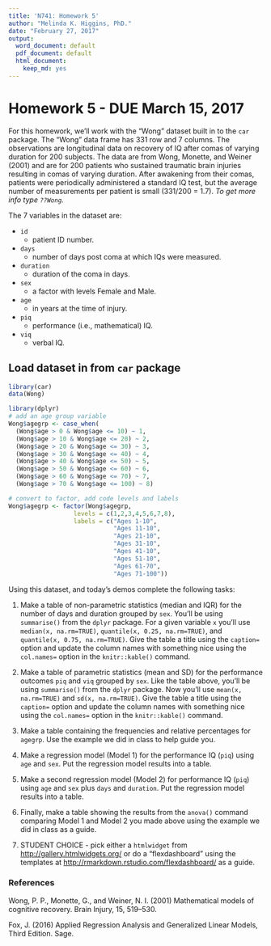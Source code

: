 ```yaml
---
title: 'N741: Homework 5'
author: "Melinda K. Higgins, PhD."
date: "February 27, 2017"
output:
  word_document: default
  pdf_document: default
  html_document:
    keep_md: yes
---
```


# Homework 5 - DUE March 15, 2017

For this homework, we'll work with the "Wong" dataset built in to the `car` package. The "Wong" data frame has 331 row and 7 columns. The observations are longitudinal data on recovery of IQ after comas of varying duration for 200 subjects. The data are from Wong, Monette, and Weiner (2001) and are for 200 patients who sustained traumatic brain injuries resulting in comas of varying duration. After awakening from their comas, patients were periodically administered a standard IQ test, but the average number of measurements per patient is small (331/200 = 1.7). *To get more info type `??Wong`.*

The 7 variables in the dataset are:

* `id`
    + patient ID number.
* `days`
    + number of days post coma at which IQs were measured.
* `duration`
    + duration of the coma in days.
* `sex`
    + a factor with levels Female and Male.
* `age`
    + in years at the time of injury.
* `piq`
    + performance (i.e., mathematical) IQ.
* `viq`
    + verbal IQ.

## Load dataset in from `car` package

```r
library(car)
data(Wong)

library(dplyr)
# add an age group variable
Wong$agegrp <- case_when(
  (Wong$age > 0 & Wong$age <= 10) ~ 1,
  (Wong$age > 10 & Wong$age <= 20) ~ 2,
  (Wong$age > 20 & Wong$age <= 30) ~ 3,
  (Wong$age > 30 & Wong$age <= 40) ~ 4,
  (Wong$age > 40 & Wong$age <= 50) ~ 5,
  (Wong$age > 50 & Wong$age <= 60) ~ 6,
  (Wong$age > 60 & Wong$age <= 70) ~ 7,
  (Wong$age > 70 & Wong$age <= 100) ~ 8)

# convert to factor, add code levels and labels
Wong$agegrp <- factor(Wong$agegrp,
                  levels = c(1,2,3,4,5,6,7,8),
                  labels = c("Ages 1-10",
                             "Ages 11-10",
                             "Ages 21-10",
                             "Ages 31-10",
                             "Ages 41-10",
                             "Ages 51-10",
                             "Ages 61-70",
                             "Ages 71-100"))
```

Using this dataset, and today's demos complete the following tasks:

1. Make a table of non-parametric statistics (median and IQR) for the number of days and duration grouped by `sex`. You'll be using `summarise()` from the `dplyr` package. For a given variable `x` you'll use `median(x, na.rm=TRUE)`, `quantile(x, 0.25, na.rm=TRUE)`, and `quantile(x, 0.75, na.rm=TRUE)`. Give the table a title using the `caption=` option and update the column names with something nice using the `col.names=` option in the `knitr::kable()` command. 

2.  Make a table of parametric statistics (mean and SD) for the performance outcomes `piq` and `viq` grouped by `sex`. Like the table above, you'll be using `summarise()` from the `dplyr` package. Now you'll use `mean(x, na.rm=TRUE)` and `sd(x, na.rm=TRUE)`. Give the table a title using the `caption=` option and update the column names with something nice using the `col.names=` option in the `knitr::kable()` command. 

3. Make a table containing the frequencies and relative percentages for `agegrp`. Use the example we did in class to help guide you.

4. Make a regression model (Model 1) for the performance IQ (`piq`) using `age` and `sex`. Put the regression model results into a table.

5. Make a second regression model (Model 2) for performance IQ (`piq`) using `age` and `sex` plus `days` and `duration`. Put the regression model results into a table.

6. Finally, make a table showing the results from the `anova()` command comparing Model 1 and Model 2 you made above using the example we did in class as a guide. 

7. STUDENT CHOICE - pick either a `htmlwidget` from [http://gallery.htmlwidgets.org/](http://gallery.htmlwidgets.org/) or do a "flexdashboard" using the templates at [http://rmarkdown.rstudio.com/flexdashboard/](http://rmarkdown.rstudio.com/flexdashboard/) as a guide.

### References

Wong, P. P., Monette, G., and Weiner, N. I. (2001) Mathematical models of cognitive recovery. Brain Injury, 15, 519–530.

Fox, J. (2016) Applied Regression Analysis and Generalized Linear Models, Third Edition. Sage.